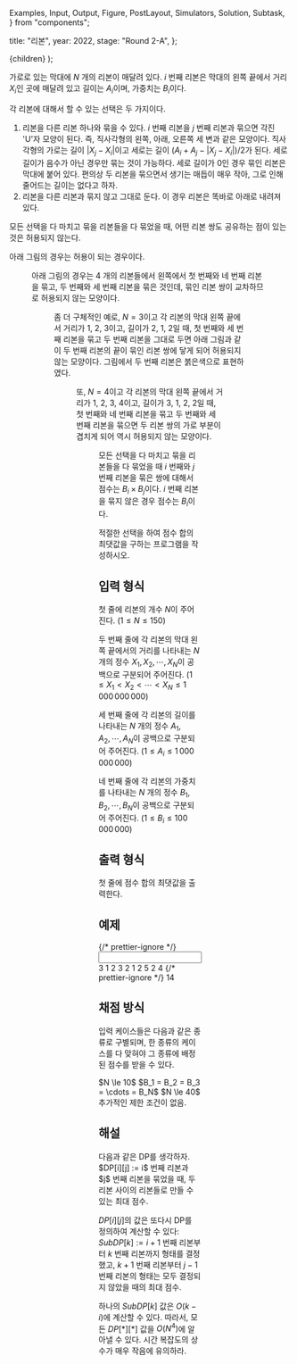   Examples,
  Input,
  Output,
  Figure,
  PostLayout,
  Simulators,
  Solution,
  Subtask,
} from "components";

  title: "리본",
  year: 2022,
  stage: "Round 2-A",
};

  <PostLayout meta={meta}>{children}</PostLayout>
);

가로로 있는 막대에 $N$ 개의 리본이 매달려 있다. 
$i$ 번째 리본은 막대의 왼쪽 끝에서 거리 $X_i$인 곳에 매달려 있고
길이는 $A_i$이며, 가중치는 $B_i$이다. 

각 리본에 대해서 할 수 있는 선택은 두 가지이다. 

1. 리본을 다른 리본 하나와 묶을 수 있다. $i$ 번째 리본을 $j$ 번째 리본과 묶으면 각진 'U'자 모양이 된다. 즉, 직사각형의 왼쪽, 아래, 오른쪽 세 변과 같은 모양이다. 직사각형의 가로는 길이 $|X_j - X_i|$이고 세로는 길이 $(A_i + A_j - |X_j - X_i|)/2$가 된다. 세로 길이가 음수가 아닌 경우만 묶는 것이 가능하다. 세로 길이가 $0$인 경우 묶인 리본은 막대에 붙어 있다. 편의상 두 리본을 묶으면서 생기는 매듭이 매우 작아, 그로 인해 줄어드는 길이는 없다고 하자.
2. 리본을 다른 리본과 묶지 않고 그대로 둔다. 이 경우 리본은 똑바로 아래로 내려져 있다.

모든 선택을 다 마치고 묶을 리본들을 다 묶었을 때, 어떤 리본 쌍도 공유하는 점이 있는 것은 허용되지 않는다.

아래 그림의 경우는 허용이 되는 경우이다.

<Figure
  src="/2022/ribbon1-3cbae44cc987.png" 
  width={300}
/>

아래 그림의 경우는 $4$ 개의 리본들에서 
왼쪽에서 첫 번째와 네 번째 리본을 묶고, 두 번째와 세 번째 리본을 묶은 것인데, 
묶인 리본 쌍이 교차하므로 허용되지 않는 모양이다.

<Figure
  src="/2022/ribbon4-a372d355bf5e.png" 
  width={300}
/>

좀 더 구체적인 예로, $N = 3$이고 각 리본의 막대 왼쪽 끝에서 거리가
$1$, $2$, $3$이고, 길이가 $2$, $1$, $2$일 때, 
첫 번째와 세 번째 리본을 묶고 두 번째 리본을 그대로 두면 아래 그림과 같이
두 번째 리본의 끝이 묶인 리본 쌍에 닿게
되어 허용되지 않는 모양이다. 그림에서 두 번째 리본은 붉은색으로 표현하였다.

<Figure
  src="/2022/ribbon2-d161356f648f.png" 
  width={300}
/>

또, $N = 4$이고 각 리본의 막대 왼쪽 끝에서 거리가
$1$, $2$, $3$, $4$이고, 길이가 $3$, $1$, $2$, $2$일 때,
첫 번째와 네 번째 리본을 묶고 두 번째와 세 번째 리본을 묶으면 
두 리본 쌍의 가로 부분이 겹치게 되어
역시 허용되지 않는 모양이다.

<Figure
  src="/2022/ribbon3-fd7428898828.png" 
  width={300}
/>

모든 선택을 다 마치고 묶을 리본들을 다 묶었을 때 
$i$ 번째와 $j$ 번째 리본을 묶은 쌍에 대해서 점수는 $B_i \times B_j$이다.
$i$ 번째 리본을 묶지 않은 경우 점수는 $B_i$이다.

적절한 선택을 하여 점수 합의 최댓값을 구하는
프로그램을 작성하시오.

## 입력 형식

첫 줄에 리본의 개수 $N$이 주어진다. ($1 \le N \le 150$)

두 번째 줄에 각 리본의 막대 왼쪽 끝에서의 거리를 나타내는 $N$ 개의 정수
$X_1, X_2, \cdots, X_N$이 공백으로 구분되어 주어진다.
($1 \le X_1 < X_2 < \cdots < X_N \le 1\,000\,000\,000$)

세 번째 줄에 각 리본의 길이를 나타내는 $N$ 개의 정수
$A_1, A_2, \cdots, A_N$이 공백으로 구분되어 주어진다.
($1 \le A_i \le 1\,000\,000\,000$)

네 번째 줄에 각 리본의 가중치를 나타내는 $N$ 개의 정수
$B_1, B_2, \cdots, B_N$이 공백으로 구분되어 주어진다.
($1 \le B_i \le 100\,000\,000$)


## 출력 형식

첫 줄에 점수 합의 최댓값을 출력한다.

## 예제

<Examples>
  {/* prettier-ignore */}
  <Input>
3
1 2 3
2 1 2
5 2 4
  </Input>
  {/* prettier-ignore */}
  <Output>
14
  </Output>
</Examples>

## 채점 방식

입력 케이스들은 다음과 같은 종류로 구별되며, 한 종류의 케이스를 다 맞혀야
그 종류에 배정된 점수를 받을 수 있다.

<Subtask index={1} score={26}>
  $N \le 10$
</Subtask>
<Subtask index={2} score={23}>
  $B_1 = B_2 = B_3 = \cdots = B_N$
</Subtask>
<Subtask index={3} score={22}>
  $N \le 40$
</Subtask>
<Subtask index={4} score={29}>
  추가적인 제한 조건이 없음.
</Subtask>

## 해설

<Solution>
다음과 같은 DP를 생각하자. 
$DP[i][j] := i$ 번째 리본과 $j$ 번째 리본을 묶었을 때, 두 리본 사이의 리본들로 만들 수 있는 최대 점수.

$DP[i][j]$의 값은 또다시 DP를 정의하여 계산할 수 있다: 
$SubDP[k] := i+1$ 번째 리본부터 $k$ 번째 리본까지 형태를 결정했고, $k+1$ 번째 리본부터 $j-1$ 번째 리본의 형태는 모두 결정되지 않았을 때의 최대 점수.

하나의 $SubDP[k]$ 값은 $O(k-i)$에 계산할 수 있다.
따라서, 모든 $DP[*][*]$ 값을 $O(N^4)$에 알아낼 수 있다. 
시간 복잡도의 상수가 매우 작음에 유의하라.
</Solution>
